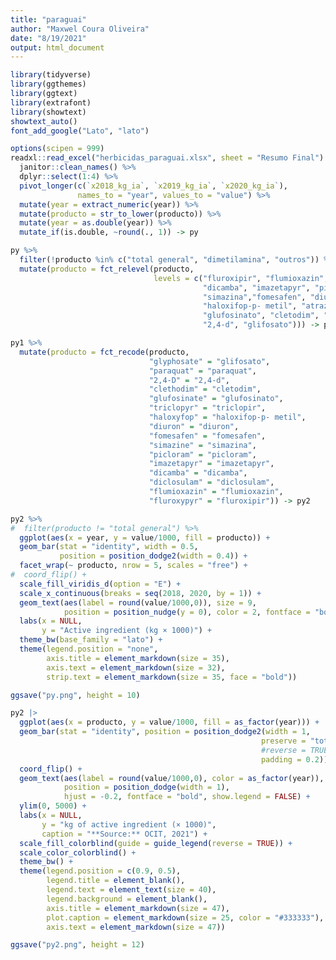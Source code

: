 ```yaml
---
title: "paraguai"
author: "Maxwel Coura Oliveira"
date: "8/19/2021"
output: html_document
---
```


```r
library(tidyverse)
library(ggthemes)
library(ggtext)
library(extrafont)
library(showtext)
showtext_auto()
font_add_google("Lato", "lato") 
```


```r
options(scipen = 999)
readxl::read_excel("herbicidas_paraguai.xlsx", sheet = "Resumo Final") %>% 
  janitor::clean_names() %>% 
  dplyr::select(1:4) %>% 
  pivot_longer(c(`x2018_kg_ia`, `x2019_kg_ia`, `x2020_kg_ia`), 
               names_to = "year", values_to = "value") %>% 
  mutate(year = extract_numeric(year)) %>% 
  mutate(producto = str_to_lower(producto)) %>% 
  mutate(year = as.double(year)) %>% 
  mutate_if(is.double, ~round(., 1)) -> py
```

```r
py %>% 
  filter(!producto %in% c("total general", "dimetilamina", "outros")) %>% 
  mutate(producto = fct_relevel(producto,
                                levels = c("fluroxipir", "flumioxazin", "diclosulam",
                                           "dicamba", "imazetapyr", "picloram",
                                           "simazina","fomesafen", "diuron",
                                           "haloxifop-p- metil", "atrazina", "triclopir",
                                           "glufosinato", "cletodim", "paraquat", 
                                           "2,4-d", "glifosato"))) -> py1
```

```r
py1 %>% 
  mutate(producto = fct_recode(producto,
                               "glyphosate" = "glifosato",
                               "paraquat" = "paraquat",
                               "2,4-D" = "2,4-d",
                               "clethodim" = "cletodim",
                               "glufosinate" = "glufosinato",
                               "triclopyr" = "triclopir",
                               "haloxyfop" = "haloxifop-p- metil",
                               "diuron" = "diuron",
                               "fomesafen" = "fomesafen",
                               "simazine" = "simazina",
                               "picloram" = "picloram", 
                               "imazetapyr" = "imazetapyr",
                               "dicamba" = "dicamba",
                               "diclosulam" = "diclosulam", 
                               "flumioxazin" = "flumioxazin", 
                               "fluroxypyr" = "fluroxipir")) -> py2
```


```r
py2 %>% 
#  filter(producto != "total general") %>% 
  ggplot(aes(x = year, y = value/1000, fill = producto)) +
  geom_bar(stat = "identity", width = 0.5,
           position = position_dodge2(width = 0.4)) +
  facet_wrap(~ producto, nrow = 5, scales = "free") +
#  coord_flip() +
  scale_fill_viridis_d(option = "E") +
  scale_x_continuous(breaks = seq(2018, 2020, by = 1)) +
  geom_text(aes(label = round(value/1000,0)), size = 9, 
            position = position_nudge(y = 0), color = 2, fontface = "bold") +
  labs(x = NULL,
       y = "Active ingredient (kg × 1000)") +
  theme_bw(base_family = "lato") +
  theme(legend.position = "none",
        axis.title = element_markdown(size = 35),
        axis.text = element_markdown(size = 32),
        strip.text = element_markdown(size = 35, face = "bold"))

ggsave("py.png", height = 10)
```


```r
py2 |> 
  ggplot(aes(x = producto, y = value/1000, fill = as_factor(year))) +
  geom_bar(stat = "identity", position = position_dodge2(width = 1,
                                                        preserve = "total",
                                                        #reverse = TRUE,
                                                        padding = 0.2)) +
  coord_flip() +
  geom_text(aes(label = round(value/1000,0), color = as_factor(year)), size = 12, 
            position = position_dodge(width = 1), 
            hjust = -0.2, fontface = "bold", show.legend = FALSE) +
  ylim(0, 5000) +
  labs(x = NULL,
       y = "kg of active ingredient (× 1000)",
       caption = "**Source:** OCIT, 2021") +
  scale_fill_colorblind(guide = guide_legend(reverse = TRUE)) +
  scale_color_colorblind() +
  theme_bw() +
  theme(legend.position = c(0.9, 0.5),
        legend.title = element_blank(),
        legend.text = element_text(size = 40),
        legend.background = element_blank(),
        axis.title = element_markdown(size = 47),
        plot.caption = element_markdown(size = 25, color = "#333333"),
        axis.text = element_markdown(size = 47))

ggsave("py2.png", height = 12)
```


